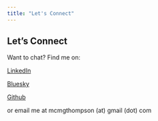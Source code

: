 ```yaml
---
title: "Let's Connect"
---
```


## Let's Connect

Want to chat? Find me on:

[LinkedIn](www.linkedin.com/in/meg-mceachran)

[Bluesky](https://bsky.app/profile/megmcea.bsky.social)

[Github](https://github.com/megmcea)

or email me at mcmgthompson (at) gmail (dot) com
